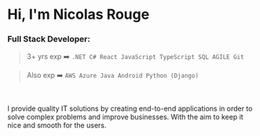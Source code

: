 # Hi, I'm Nicolas Rouge

### Full Stack Developer:

> 3+ yrs exp ➡️
>`.NET C# React JavaScript TypeScript SQL AGILE Git`

> Also exp ➡️
`AWS Azure Java Android Python (Django)`
<br />

I provide quality IT solutions by creating end-to-end applications in order to solve complex problems 
and improve businesses. With the aim to keep it nice and smooth for the users.